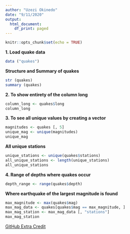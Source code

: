 ---
author: "Uzezi Okinedo"
date: "9/11/2020"
output:
  html_document:
    df_print: paged
---

```{r setup, include=FALSE}
knitr::opts_chunk$set(echo = TRUE)
```


**1. Load quake data**

```{r quakes}
data ("quakes")
```


**Structure and Summary of quakes**

```{r quakes structure and summary}
str (quakes)
summary (quakes)
```


**2. To show entirety of the column long**

```{r quakes column long}
column_long <- quakes$long
column_long
```



**3. To see all unique values by creating a vector**

```{r quakes unique values}
magnitudes <- quakes [, 5]
unique_mag <- unique(magnitudes)
unique_mag
```


**All unique stations**

```{r quakes stations}
unique_stations <- unique(quakes$stations)
all_unique_stations <- length(unique_stations)
all_unique_stations
```


**4. Range of depths where quakes occur**

```{r quakes depth range}
depth_range <- range(quakes$depth)
```


**Where earthquake of the largest magnitude is found**


```{r quake largest magnitude locations}
max_magnitude <- max(quakes$mag)
max_mag_data <- quakes[quakes$mag == max_magnitude, ]
max_mag_station <- max_mag_data [, "stations"]
max_mag_station
```



[GitHub Extra Credit](https://github.com/Uzezi93/BIOL-607-Homework-Fall-2020-/blob/master/01_OKINEDO_UZEZI_2020.md) 





